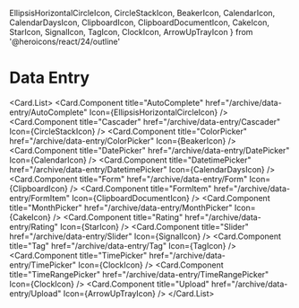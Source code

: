   EllipsisHorizontalCircleIcon,
  CircleStackIcon,
  BeakerIcon,
  CalendarIcon,
  CalendarDaysIcon,
  ClipboardIcon,
  ClipboardDocumentIcon,
  CakeIcon,
  StarIcon,
  SignalIcon,
  TagIcon,
  ClockIcon,
  ArrowUpTrayIcon
} from '@heroicons/react/24/outline'

# Data Entry

<Card.List>
  <Card.Component
    title="AutoComplete"
    href="/archive/data-entry/AutoComplete"
    Icon={EllipsisHorizontalCircleIcon}
  />
  <Card.Component
    title="Cascader"
    href="/archive/data-entry/Cascader"
    Icon={CircleStackIcon}
  />
  <Card.Component
    title="ColorPicker"
    href="/archive/data-entry/ColorPicker"
    Icon={BeakerIcon}
  />
  <Card.Component
    title="DatePicker"
    href="/archive/data-entry/DatePicker"
    Icon={CalendarIcon}
  />
  <Card.Component
    title="DatetimePicker"
    href="/archive/data-entry/DatetimePicker"
    Icon={CalendarDaysIcon}
  />
  <Card.Component
    title="Form"
    href="/archive/data-entry/Form"
    Icon={ClipboardIcon}
  />
  <Card.Component
    title="FormItem"
    href="/archive/data-entry/FormItem"
    Icon={ClipboardDocumentIcon}
  />
  <Card.Component
    title="MonthPicker"
    href="/archive/data-entry/MonthPicker"
    Icon={CakeIcon}
  />
  <Card.Component
    title="Rating"
    href="/archive/data-entry/Rating"
    Icon={StarIcon}
  />
  <Card.Component
    title="Slider"
    href="/archive/data-entry/Slider"
    Icon={SignalIcon}
  />
  <Card.Component title="Tag" href="/archive/data-entry/Tag" Icon={TagIcon} />
  <Card.Component
    title="TimePicker"
    href="/archive/data-entry/TimePicker"
    Icon={ClockIcon}
  />
  <Card.Component
    title="TimeRangePicker"
    href="/archive/data-entry/TimeRangePicker"
    Icon={ClockIcon}
  />
  <Card.Component
    title="Upload"
    href="/archive/data-entry/Upload"
    Icon={ArrowUpTrayIcon}
  />
</Card.List>
